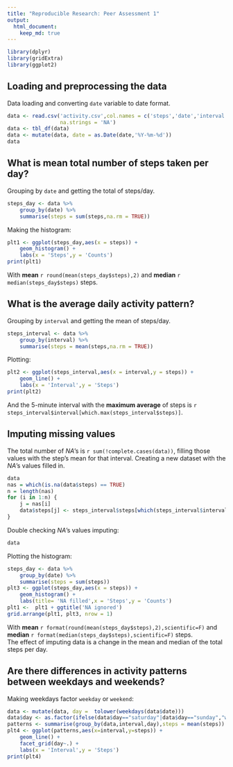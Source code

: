 ```yaml
---
title: "Reproducible Research: Peer Assessment 1"
output: 
  html_document:
    keep_md: true
---
```


```r
library(dplyr)
library(gridExtra)
library(ggplot2)
```

## Loading and preprocessing the data
Data loading and converting `date` variable to date format.
```r
data <- read.csv('activity.csv',col.names = c('steps','date','interval'),
                 na.strings = 'NA')
data <- tbl_df(data)
data <- mutate(data, date = as.Date(date,'%Y-%m-%d'))
data
```

## What is mean total number of steps taken per day?
Grouping by `date` and getting the total of steps/day.
```r
steps_day <- data %>% 
    group_by(date) %>% 
    summarise(steps = sum(steps,na.rm = TRUE))
```
Making the histogram:
```r
plt1 <- ggplot(steps_day,aes(x = steps)) + 
    geom_histogram() +
    labs(x = 'Steps',y = 'Counts')
print(plt1)
```

With **mean** `r round(mean(steps_day$steps),2)` and **median** 
`r median(steps_day$steps)` steps.

## What is the average daily activity pattern?
Grouping by `interval` and getting the mean of steps/day.
```r
steps_interval <- data %>% 
    group_by(interval) %>% 
    summarise(steps = mean(steps,na.rm = TRUE))
```
Plotting:
```r
plt2 <- ggplot(steps_interval,aes(x = interval,y = steps)) + 
    geom_line() +
    labs(x = 'Interval',y = 'Steps')
print(plt2)
```

And the 5-minute interval with the **maximum average** of steps is 
`r steps_interval$interval[which.max(steps_interval$steps)]`.

## Imputing missing values
The total number of *NA*'s is `r sum(!complete.cases(data))`, filling those 
values with the step's mean for that interval. Creating a new dataset with the *NA*'s
values filled in.
```r
data
nas = which(is.na(data$steps) == TRUE)
n = length(nas)
for (i in 1:n) {
    j = nas[i]
    data$steps[j] <- steps_interval$steps[which(steps_interval$interval == data$interval[j])]
}
```
Double checking *NA*'s values imputing: 
```r
data
```
Plotting the histogram:
```r
steps_day <- data %>% 
    group_by(date) %>% 
    summarise(steps = sum(steps))
plt3 <- ggplot(steps_day,aes(x = steps)) + 
    geom_histogram() +
    labs(title= 'NA filled',x = 'Steps',y = 'Counts')
plt1 <-  plt1 + ggtitle('NA ignored')
grid.arrange(plt1, plt3, nrow = 1)
```

With **mean** `r format(round(mean(steps_day$steps),2),scientific=F)` and **median** 
`r format(median(steps_day$steps),scientific=F)` steps.  
The effect of imputing data is a change in the mean and median of the total steps per day.  

## Are there differences in activity patterns between weekdays and weekends?
Making weekdays factor `weekday` or `weekend`:
```r
data <- mutate(data, day =  tolower(weekdays(data$date)))
data$day <- as.factor(ifelse(data$day=="saturday"|data$day=="sunday","weekend","weekday"))
patterns <- summarise(group_by(data,interval,day),steps = mean(steps))
plt4 <- ggplot(patterns,aes(x=interval,y=steps)) +
    geom_line() +
    facet_grid(day~.) +
    labs(x = 'Interval',y = 'Steps')
print(plt4)
```
